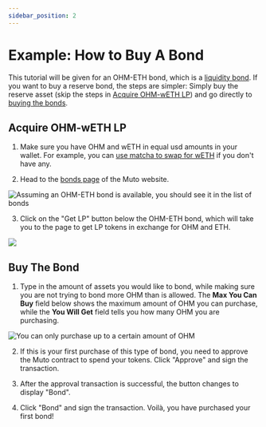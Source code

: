 ```yaml
---
sidebar_position: 2
---
```


# Example: How to Buy A Bond

This tutorial will be given for an OHM-ETH bond, which is a [liquidity bond](../../contracts/glossary#liquidity-bonds).
If you want to buy a reserve bond, the steps are simpler:
Simply buy the reserve asset (skip the steps in [Acquire OHM-wETH LP](#acquire-ohm-weth-lp)) and go directly to
[buying the bonds](#buy-the-bond).

## Acquire OHM-wETH LP

1. Make sure you have OHM and wETH in equal usd amounts in your wallet. For example, you can [use matcha to swap for wETH](https://matcha.xyz/markets/1/0x64aa3364f17a4d01c6f1751fd97c2bd3d7e7f1d5/0xc02aaa39b223fe8d0a0e5c4f27ead9083c756cc2) if you don't have any.

2. Head to the [bonds page](https://app.Mutodao.finance/#/bonds) of the Muto website.

![Assuming an OHM-ETH bond is available, you should see it in the list of bonds](/gitbook/assets/buy-a-bond.png)

3. Click on the "Get LP" button below the OHM-ETH bond, which will take you to the page to get LP tokens in exchange for OHM and ETH.

![](/gitbook/assets/get-lp-button.png)

## Buy The Bond

1. Type in the amount of assets you would like to bond, while making sure you are not trying to bond more OHM than is allowed.
   The **Max You Can Buy** field below shows the maximum amount of OHM you can purchase,
   while the **You Will Get** field tells you how many OHM you are purchasing.

![You can only purchase up to a certain amount of OHM](/gitbook/assets/max-you-can-buy.png)

2. If this is your first purchase of this type of bond, you need to approve the Muto contract to spend your tokens. Click "Approve" and sign the transaction.

3. After the approval transaction is successful, the button changes to display "Bond".

4. Click "Bond" and sign the transaction. Voilà, you have purchased your first bond!
